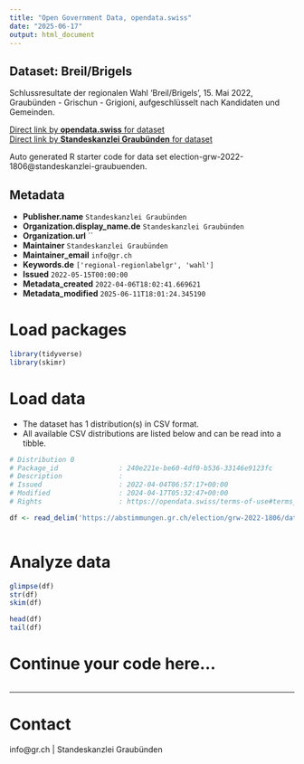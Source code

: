 ```yaml
---
title: "Open Government Data, opendata.swiss"
date: "2025-06-17"
output: html_document
---
```


## Dataset: Breil/Brigels

Schlussresultate der regionalen Wahl 'Breil/Brigels', 15. Mai 2022, Graubünden - Grischun - Grigioni, aufgeschlüsselt nach Kandidaten und Gemeinden.

[Direct link by **opendata.swiss** for dataset](https://opendata.swiss/de/dataset/breil-brigels)<br>
[Direct link by **Standeskanzlei Graubünden** for dataset](https://abstimmungen.gr.ch/election/grw-2022-1806/data)

Auto generated R starter code for data set election-grw-2022-1806@standeskanzlei-graubuenden.

## Metadata

- **Publisher.name** `Standeskanzlei Graubünden`
- **Organization.display_name.de** `Standeskanzlei Graubünden`
- **Organization.url** ``
- **Maintainer** `Standeskanzlei Graubünden`
- **Maintainer_email** `info@gr.ch`
- **Keywords.de** `['regional-regionlabelgr', 'wahl']`
- **Issued** `2022-05-15T00:00:00`
- **Metadata_created** `2022-04-06T18:02:41.669621`
- **Metadata_modified** `2025-06-11T18:01:24.345190`


# Load packages

```r

library(tidyverse)
library(skimr)

```

# Load data

-   The dataset has 1 distribution(s) in CSV format.
-   All available CSV distributions are listed below and can be read into a tibble.

```r

# Distribution 0
# Package_id               : 240e221e-be60-4df0-b536-33146e9123fc
# Description              : 
# Issued                   : 2022-04-04T06:57:17+00:00
# Modified                 : 2024-04-17T05:32:47+00:00
# Rights                   : https://opendata.swiss/terms-of-use#terms_by

df <- read_delim('https://abstimmungen.gr.ch/election/grw-2022-1806/data-csv')



```

# Analyze data

```r

glimpse(df)
str(df)
skim(df)

head(df)
tail(df)

```

# Continue your code here...

```r

```

------------------------------------------------------------------------

# Contact

info@gr.ch | Standeskanzlei Graubünden
